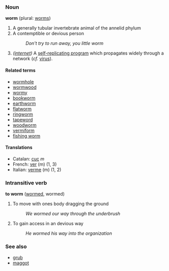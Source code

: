 ===Noun===
'''worm''' (plural: [[worms]])

# A generally tubular invertebrate animal of the annelid phylum
# A contemptible or devious person
#: ''Don't try to run away, you little worm''
# ''([[internet]])'' A [[self-replicating program]] which propagates widely through a network (''cf.'' [[virus]]).

====Related terms====
* [[wormhole]]
* [[wormwood]]
* [[wormy]]
* [[bookworm]]
* [[earthworm]]
* [[flatworm]]
* [[ringworm]]
* [[tapeword]]
* [[woodworm]]
* [[vermiform]]
* [[fishing worm]]

====Translations====
*Catalan: [[cuc]] ''m''
*French: [[ver]] (m) (1, 3)
*Italian: [[verme]] (m) (1, 2)

===Intransitive verb===
'''to worm''' ([[wormed]], wormed)

# To move with ones body dragging the ground
#: ''We wormed our way through the underbrush''
# To gain access in an devious way
#: ''He wormed his way into the organization''

===See also===
*[[grub]]
*[[maggot]]